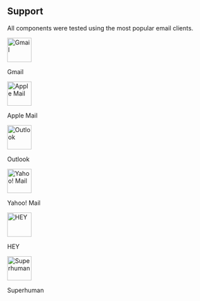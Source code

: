 ## Support

All components were tested using the most popular email clients.

<div
  role="list"
  className="grid grid-cols-3 sm:grid-cols-6 gap-x-2 py-2 list-none border border-slate-800 rounded-xl text-sm"
>
  <div className="text-center block not-prose group relative my-2 ring-2 ring-transparent overflow-hidden">
    <img
      src="https://assets.react.email/icons/gmail.svg"
      width="56px"
      height="56px"
      alt="Gmail"
      className="mx-auto mb-1"
    />
    <p>Gmail</p>
  </div>
  <div className="text-center block not-prose group relative my-2 ring-2 ring-transparent overflow-hidden">
    <img
      src="https://assets.react.email/icons/apple-mail.svg"
      width="56px"
      height="56px"
      alt="Apple Mail"
      className="mx-auto mb-1"
    />
    <p>Apple Mail</p>
  </div>
  <div className="text-center block not-prose group relative my-2 ring-2 ring-transparent overflow-hidden">
    <img
      src="https://assets.react.email/icons/outlook.svg"
      width="56px"
      height="56px"
      alt="Outlook"
      className="mx-auto mb-1"
    />
    <p>Outlook</p>
  </div>
  <div className="text-center block not-prose group relative my-2 ring-2 ring-transparent overflow-hidden">
    <img
      src="https://assets.react.email/icons/yahoo-mail.svg"
      width="56px"
      height="56px"
      alt="Yahoo! Mail"
      className="mx-auto mb-1"
    />
    <p>Yahoo! Mail</p>
  </div>
  <div className="text-center block not-prose group relative my-2 ring-2 ring-transparent overflow-hidden">
    <img
      src="https://assets.react.email/icons/hey.svg"
      width="56px"
      height="56px"
      alt="HEY"
      className="mx-auto mb-1"
    />
    <p>HEY</p>
  </div>
  <div className="text-center block not-prose group relative my-2 ring-2 ring-transparent overflow-hidden">
    <img
      src="https://assets.react.email/icons/superhuman.svg"
      width="56px"
      height="56px"
      alt="Superhuman"
      className="mx-auto mb-1"
    />
    <p>Superhuman</p>
  </div>
</div>
